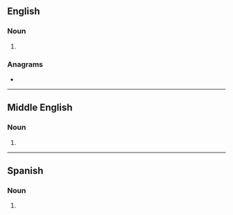 ==English==

===Noun===
{{head|en|noun form}}

# {{plural of|en|hater}}

===Anagrams===
* {{anagrams|en|a=aehrst|'sheart|Earths|Hartes|Hearst|Hearts|Sarthe|Sather|Tahers|Tasher|earths|hear'st|hearts|rehats|shetar}}

----

==Middle English==

===Noun===
{{head|enm|noun plural form}}

# {{plural of|enm|hatere}}

----

==Spanish==

===Noun===
{{head|es|noun plural form}}

# {{plural of|es|hater}}